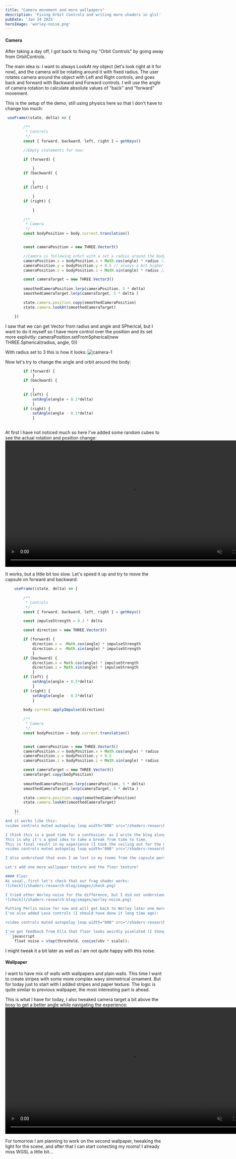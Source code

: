 ```yaml
---
title: "Camera movement and more wallpapers"
description: 'Fixing Orbit Controls and writing more shaders in glsl'
pubDate: 'Jan 24 2025'
heroImage: 'worley-noise.png'
---
```


#### Camera

After taking a day off, I got back to fixing my "Orbit Controls" by going away from OrbitControls.

The main idea is:
<Takeaway>
 I want to always LookAt my object (let's look right at it for now), and the camera will be rotating around it with fixed radius.
 The user rotates camera around the object with Left and Right controls, and goes back and forward with Backward and Forward controls. 
 I will use the angle of camera rotation to calculate absolute values of "back" and "forward" movement.
</Takeaway>

This is the setup of the demo, still using physics here so that I don't have to change too much:
```javascript
 useFrame((state, delta) => {

        /**
         * Controls
         */
        const { forward, backward, left, right } = getKeys()

        //Empty statements for now:

        if (forward) {

            }
        if (backward) {
     
            }
        if (left) {

            }
        if (right) {

            }

        /**
         * Camera
         */
        const bodyPosition = body.current.translation()


        const cameraPosition = new THREE.Vector3()

        //Camera is following orbit with a set a radius around the body
        cameraPosition.x = bodyPosition.x + Math.cos(angle) * radius //depends on rotation
        cameraPosition.y = bodyPosition.y + 0.5 // always a bit higher than our body
        cameraPosition.z = bodyPosition.z + Math.sin(angle) * radius //depends on rotation

        const cameraTarget = new THREE.Vector3()
        
        smoothedCameraPosition.lerp(cameraPosition, 5 * delta)
        smoothedCameraTarget.lerp(cameraTarget, 5 * delta )

        state.camera.position.copy(smoothedCameraPosition)
        state.camera.lookAt(smoothedCameraTarget)

    })
```

I saw that we can get Vector from radius and angle and SPherical, but I want to do it myself so I have more control over the position and its set more explivitly:
cameraPosition.setFromSpherical(new THREE.Spherical(radius, angle, 0))

With radius set to 3 this is how it looks:
![camera-1](/shaders-research-blog/images/camera-demo-1.png)

Now let's try to change the angle and orbit around the body:
```javascript
        if (forward) {
            }
        if (backward) {
     
            }
        if (left) {
            setAngle(angle + 0.1*delta)
            }
        if (right) {
            setAngle(angle - 0.1*delta)
            }
        
```
At first I have not noticed much so here I've added some random cubes to see the actual rotation and position change:
<video controls muted autopolay loop width="800" src="/shaders-research-blog/images/orbit-controls-rotation-demo.mp4"></video>

It works, but a little bit too slow. Let's speed it up and try to move the capsule on forward and backward:

```javascript
    useFrame((state, delta) => {

        /**
         * Controls
         */
        const { forward, backward, left, right } = getKeys()

        const impulseStrength = 0.2 * delta

        const direction = new THREE.Vector3()

        if (forward) {
            direction.x = -Math.cos(angle) * impulseStrength
            direction.z = -Math.sin(angle) * impulseStrength
            }
        if (backward) {
            direction.x = Math.cos(angle) * impulseStrength
            direction.z = Math.sin(angle) * impulseStrength
            }
        if (left) {
            setAngle(angle + 0.5*delta)
            }
        if (right) {
            setAngle(angle - 0.5*delta)
            }
        
        body.current.applyImpulse(direction)

        /**
         * Camera
         */
        const bodyPosition = body.current.translation()


        const cameraPosition = new THREE.Vector3()
        cameraPosition.x = bodyPosition.x + Math.cos(angle) * radius
        cameraPosition.y = bodyPosition.y + 0.5
        cameraPosition.z = bodyPosition.z + Math.sin(angle) * radius

        const cameraTarget = new THREE.Vector3()
        cameraTarget.copy(bodyPosition)
        
        smoothedCameraPosition.lerp(cameraPosition, 5 * delta)
        smoothedCameraTarget.lerp(cameraTarget, 5 * delta )

        state.camera.position.copy(smoothedCameraPosition)
        state.camera.lookAt(smoothedCameraTarget)

    })
    ```
And it works like this:
<video controls muted autopolay loop width="800" src="/shaders-research-blog/images/orbit-controls-demo.mp4"></video>

I think this is a good time for a confession: as I write the blog alongside with coding, sometimes I am changing snippets of code that I've just pasted here and don't understand why I can't see changes in my project...
This is why it's a good idea to take a break from time to time. 
This is final result in my experience (I took the ceiling out for the moment):
<video controls muted autopolay loop width="800" src="/shaders-research-blog/images/controls-final.mp4"></video>

I also understood that even I am lost in my rooms from the capsule perspective and maybe there's no need to hide secret *"transporting"* areas for even greater confusion... will leave it for now.

Let's add one more wallpaper texture and the floor texture!

#### Floor
As usual, first let's check that our frag shader works:
![check](/shaders-research-blog/images/check.png)

I tried other Worley noise for the difference, but I did not understand how to use it🤨🤨
![check](/shaders-research-blog/images/worley-noise.png)

Putting Perlin noise for now and will get back to Worley later one more time.
I've also added Leva controls (I should have done it long time ago):

<video controls muted autopolay loop width="800" src="/shaders-research-blog/images/carpet-noise.mp4"></video>

I've got feedback from Ella that floor looks weirdly pixelated (I thought it were just my eyes at this point), putting step function to cut off blurred mixing helped:
```javascript
    float noise = step(threshold, cnoise(vUv * scale));
```

I might tweak it a bit later as well as I am not quite happy with this noise.

#### Wallpaper 
I want to have mix of walls with wallpapers and plain walls. This time I want to create stripes with some more complex wavy simmetrical ornament.
But for today just to start with I added stripes and paper texture. The logic is quite similar to previous wallpaper, the most interesting part is ahead.

This is what I have for today, I also tweaked camera target a bit above the bosy to get a better angle while navigating the experience:
<video controls muted autopolay loop width="800" src="/shaders-research-blog/images/24-jan-gameplay.mp4"></video>

For tomorrow I am planning to work on the second wallpaper, tweaking the light for the scene, and after that I can start conecting my rooms!
I already miss WGSL a little bit... 


